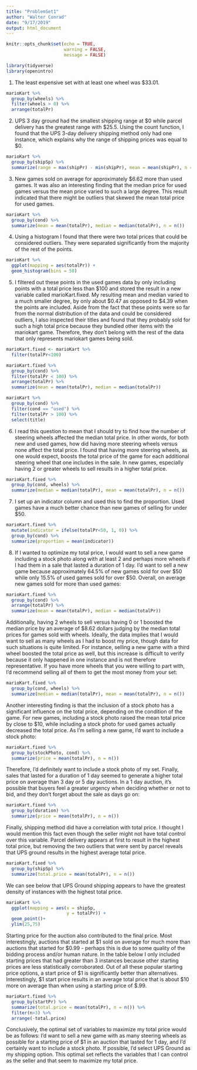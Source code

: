 ```yaml
---
title: "ProblemSet1"
author: "Walter Conrad"
date: "9/17/2019"
output: html_document
---
```


```r
knitr::opts_chunk$set(echo = TRUE,
                      warning = FALSE,
                      message = FALSE)
```

```r
library(tidyverse)
library(openintro)
```


1) The least expensive set with at least one wheel was $33.01.

```r
marioKart %>%
  group_by(wheels) %>%
  filter(wheels > 0) %>%
  arrange(totalPr)
```


2) UPS 3 day ground had the smallest shipping range at $0 while parcel delivery has the
greatest range with $25.5. Using the count function, I found that the UPS 3-day delivery shipping method only had one instance, which explains why the range of shipping prices was equal to $0.

```r
marioKart %>%
  group_by(shipSp) %>%
  summarize(range = max(shipPr) - min(shipPr), mean = mean(shipPr), n = n())
```


3) New games sold on average for approximately $6.62 more than used games. It was also an interesting finding that the median price for used games versus the mean price varied to such a large degree. This result indicated that there might be outliers that skewed the mean total price for used games.


```r
marioKart %>%
  group_by(cond) %>%
  summarize(mean = mean(totalPr), median = median(totalPr), n = n())
```


4) Using a histogram I found that there were two total prices that could be considered outliers. They were separated significantly from the majority of the rest of the points.

```r
marioKart %>%
  ggplot(mapping = aes(totalPr)) +
  geom_histogram(bins = 50)
```


5) I filtered out these points in the used games data by only including points with a total price less than $100 and stored the result in a new variable called marioKart.fixed. My resulting mean and median varied to a much smaller degree, by only about $0.47 as opposed to $4.39 when the points are included. Aside from the fact that these points were so far from the normal distribution of the data and could be considered outliers, I also inspected their titles and found that they probably sold for such a high total price because they bundled other items with the mariokart game. Therefore, they don't belong with the rest of the data that only represents mariokart games being sold.

```r
marioKart.fixed <- marioKart %>%
  filter(totalPr<100)
```


```r
marioKart.fixed %>%
  group_by(cond) %>%
  filter(totalPr < 100) %>%
  arrange(totalPr) %>%
  summarize(mean = mean(totalPr), median = median(totalPr))
```

```r
marioKart %>%
  group_by(cond) %>%
  filter(cond == "used") %>%
  filter(totalPr > 100) %>%
  select(title)
```


6) I read this question to mean that I should try to find how the number of steering wheels affected the median total price. In other words, for both new and used games, how did having more steering wheels versus none affect the total price. I found that having more steering wheels, as one would expect, boosts the total price of the game for each additional steering wheel that one includes in the sale. In new games, especially having 2 or greater wheels to sell results in a higher total price.

```r
marioKart.fixed %>%
  group_by(cond, wheels) %>%
  summarize(median = median(totalPr), mean = mean(totalPr), n = n())
```


7) I set up an indicator column and used this to find the proportion. Used games have a much better chance than new games of selling for under $50.

```r
marioKart.fixed %>%
  mutate(indicator = ifelse(totalPr<50, 1, 0)) %>%
  group_by(cond) %>%
  summarize(proportion = mean(indicator))
```

8) If I wanted to optimize my total price, I would want to sell a new game including a stock photo along with at least 2 and perhaps more wheels if I had them in a sale that lasted a duration of 1 day. I'd want to sell a new game because approximately 64.5% of new games sold for over $50 while only 15.5% of used games sold for over $50. Overall, on average new games sold for more than used games:

```r
marioKart.fixed %>%
  group_by(cond) %>%
  arrange(totalPr) %>%
  summarize(mean = mean(totalPr), median = median(totalPr))
```

Additionally, having 2 wheels to sell versus having 0 or 1 boosted the median price by an average of $8.62 dollars judging by the median total prices for games sold with wheels. Ideally, the data implies that I would want to sell as many wheels as I had to boost my price, though data for such situations is quite limited. For instance, selling a new game with a third wheel boosted the total price as well, but this increase is difficult to verify because it only happened in one instance and is not therefore representative. If you have more wheels that you were willing to part with, I'd recommend selling all of them to get the most money from your set:

```r
marioKart.fixed %>%
  group_by(cond, wheels) %>%
  summarize(median = median(totalPr), mean = mean(totalPr), n = n())
```

Another interesting finding is that the inclusion of a stock photo has a significant influence on the total price, depending on the condition of the game. For new games, including a stock photo raised the mean total price by close to $10, while including a stock photo for used games actually decreased the total price. As I'm selling a new game, I'd want to include a stock photo:

```r
marioKart.fixed %>%
  group_by(stockPhoto, cond) %>%
  summarize(price = mean(totalPr), n = n())
```

Therefore, I'd definitely want to include a stock photo of my set. Finally, sales that lasted for a duration of 1 day seemed to generate a higher total price on average than 3 day or 5 day auctions. In a 1 day auction, it's possible that buyers feel a greater urgency when deciding whether or not to bid, and they don't forget about the sale as days go on:

```r
marioKart.fixed %>%
  group_by(duration) %>%
  summarize(price = mean(totalPr), n = n())
```


Finally, shipping method did have a correlation with total price. I thought I would mention this fact even though the seller might not have total control over this variable. Parcel delivery appears at first to result in the highest total price, but removing the two outliers that were sent by parcel reveals that UPS ground results in the highest average total price.

```r
marioKart.fixed %>%
  group_by(shipSp) %>%
  summarize(total.price = mean(totalPr), n = n())
```

We can see below that UPS Ground shipping appears to have the greatest density of instances with the highest total price.

```r
marioKart %>%
  ggplot(mapping = aes(x = shipSp,
                       y = totalPr)) +
  geom_point()+
  ylim(25,75)
```


Starting price for the auction also contributed to the final price. Most interestingly, auctions that started at $1 sold on average for much more than auctions that started for $0.99 - perhaps this is due to some quality of the bidding process and/or human nature. In the table below I only included starting prices that had greater than 3 instances because other starting prices are less statistically corroborated. Out of all these popular starting price options, a start price of $1 is significantly better than alternatives. Interestingly, $1 start price results in an average total price that is about $10 more on average than when using a starting price of $.99.

```r
marioKart.fixed %>%
  group_by(startPr) %>%
  summarize(total.price = mean(totalPr), n = n()) %>%
  filter(n>3) %>%
  arrange(-total.price)
```


Conclusively, the optimal set of variables to maximize my total price would be as follows: I'd want to sell a new game with as many steering wheels as possible for a starting price of $1 in an auction that lasted for 1 day, and I'd certainly want to include a stock photo. If possible, I'd select UPS Ground as my shipping option. This optimal set reflects the variables that I can control as the seller and that seem to maximize my total price.


